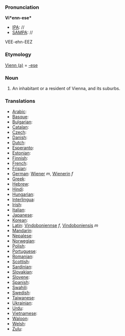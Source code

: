===Pronunciation===

'''Vi*enn-ese*'''
*[[IPA]]: //
*[[SAMPA]]: //
VEE-ehn-EEZ
===Etymology===

[[Vienna|Vienn (a)]] = [[-ese]]
=== Noun ===

#An inhabitant or a resident of Vienna, and its suburbs.
===Translations===

*[[Arabic]]:
*[[Basque]]:
*[[Bulgarian]]:
*[[Catalan]]:
*[[Czech]]:
*[[Danish]]:
*[[Dutch]]:
*[[Esperanto]]:
*[[Estonian]]:
*[[Finnish]]:
*[[French]]:
*[[Frisian]]:
*[[German]]: [[Wiener]] ''m'', [[Wienerin]] ''f''
*[[Greek]]:
*[[Hebrew]]:
*[[Hindi]]:
*[[Hungarian]]:
*[[Interlingua]]:
*[[Irish]]:
*[[Italian]]:
*[[Japanese]]:
*[[Korean]]:
*[[Latin]]: [[Vindoboniennse]] ''f'', [[Vindoboniensis]] ''m''
*[[Mandarin]]:
*[[Nepalese]]:
*[[Norwegian]]:
*[[Polish]]:
*[[Portuguese]]:
*[[Romanian]]:
*[[Scottish]]:
*[[Sardinian]]:
*[[Slovakian]]:
*[[Slovene]]:
*[[Spanish]]:
*[[Swahili]]:
*[[Swedish]]:
*[[Taiwanese]]:
*[[Ukrainian]]:
*[[Urdu]]:
*[[Vietnamese]]:
*[[Waloon]]:
*[[Welsh]]:
*[[Zulu]]: